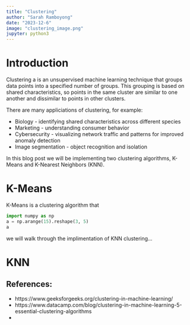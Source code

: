 ```yaml
---
title: "Clustering"
author: "Sarah Ramboyong"
date: "2023-12-6"
image: "clustering_image.png"
jupyter: python3
---
```

# Introduction 

Clustering a is an unsupervised machine learning technique that groups data points into a specified number of groups. This grouping is based on shared characteristics, so points in the same cluster are similar to one another and dissimilar to points in other clusters.

There are many appliciations of clustering, for example:

* Biology - identifying shared characteristics across different species
* Marketing - understanding consumer behavior
* Cybersecurity - visualizing network traffic and patterns for improved anomaly detection
* Image segmentation - object recognition and isolation

In this blog post we will be implementing two clustering algorithms, K-Means and K-Nearest Neighbors (KNN).

# K-Means

K-Means is a clustering algorithm that


```python
import numpy as np
a = np.arange(15).reshape(3, 5)
a
```

we will walk through the implimentation of KNN clustering...



# KNN



## References:
* https://www.geeksforgeeks.org/clustering-in-machine-learning/
* https://www.datacamp.com/blog/clustering-in-machine-learning-5-essential-clustering-algorithms
* 
